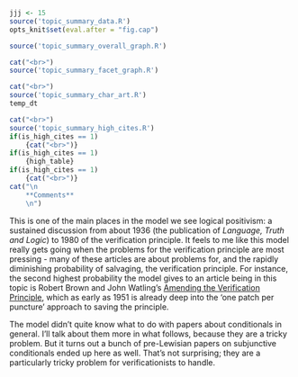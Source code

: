 ```r
jjj <- 15
source('topic_summary_data.R')
opts_knit$set(eval.after = "fig.cap")
```

```r
source('topic_summary_overall_graph.R')
```

```r
cat("<br>")
source('topic_summary_facet_graph.R')
```

```r
cat("<br>")
source('topic_summary_char_art.R')
temp_dt
```

```r
cat("<br>")
source('topic_summary_high_cites.R')
if(is_high_cites == 1)
	{cat("<br>")}
if(is_high_cites == 1)
	{high_table}
if(is_high_cites == 1)
	{cat("<br>")}
cat("\n
	**Comments**
	\n")
```

This is one of the main places in the model we see logical positivism: a sustained discussion from about 1936 (the publication of _Language, Truth and Logic_) to 1980 of the verification principle. It feels to me like this model really gets going when the problems for the verification principle are most pressing - many of these articles are about problems for, and the rapidly diminishing probability of salvaging, the verification principle. For instance, the second highest probability the model gives to an article being in this topic is Robert Brown and John Watling's [Amending the Verification Principle](https://philpapers.org/rec/BROATV), which as early as 1951 is already deep into the 'one patch per puncture' approach to saving the principle.

The model didn't quite know what to do with papers about conditionals in general. I'll talk about them more in what follows, because they are a tricky problem. But it turns out a bunch of pre-Lewisian papers on subjunctive conditionals ended up here as well. That's not surprising; they are a particularly tricky problem for verificationists to handle.